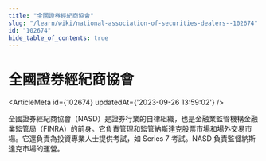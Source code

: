 ```yaml
---
title: "全國證券經紀商協會"
slug: "/learn/wiki/national-association-of-securities-dealers--102674"
id: "102674"
hide_table_of_contents: true
---
```



# 全國證券經紀商協會

<ArticleMeta id={102674} updatedAt={'2023-09-26 13:59:02'} />
<div className='border-solid border-b border-t-0 my-4 border-[var(--ifm-color-gray-300)]' />

全國證券經紀商協會（NASD）是證券行業的自律組織，也是金融業監管機構金融業監管局（FINRA）的前身。它負責管理和監管納斯達克股票市場和場外交易市場。它還負責為投資專業人士提供考試，如 Series 7 考試。NASD 負責監督納斯達克市場的運營。
